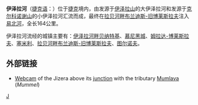 '''伊泽拉河'''（[[捷克语|捷克语]]：'''{{lang|cs|Jizera}}'''）位于[[捷克|捷克]]境内，由发源于[[伊泽拉山|伊泽拉山]]的大伊泽拉河和发源于[[克尔科诺谢山|克尔科诺谢山]]的小伊泽拉河汇流而成，最终在[[拉贝河畔布兰迪斯-旧博莱斯拉夫|拉贝河畔布兰迪斯-旧博莱斯拉夫]]注入[[易北河|易北河]]，全长164公里。

伊泽拉河流经的城镇主要有：[[伊泽拉河畔贝纳特基|伊泽拉河畔贝纳特基]]、[[慕尼黑城|慕尼黑城]]、[[姆拉达-博莱斯拉夫|姆拉达-博莱斯拉夫]]、[[塞米利|塞米利]]、[[拉贝河畔布兰迪斯-旧博莱斯拉夫|拉贝河畔布兰迪斯-旧博莱斯拉夫]]、[[图尔诺夫|图尔诺夫]]。

==外部链接==
* [https://archive.is/20060420011740/http://hydronet.karlin.mff.cuni.cz/korenov/ Webcam] of the Jizera above its [http://www.karlin.mff.cuni.cz/~mzahrad/myto1.jpg junction] {{Wayback|url=http://www.karlin.mff.cuni.cz/~mzahrad/myto1.jpg |date=20181216032210 }} with the tributary [[Mumlava_River|Mumlava]] (''Mummel'')

{{coord|display=title}}
{{捷克地理小作品}}
{{normdaten}}
[[Category:捷克河流|J]]
